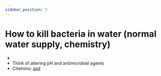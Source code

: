 ```yaml
---
sidebar_position: 5
---
```

# How to kill bacteria in water (normal water supply, chemistry)
- 
- Think of altering pH and antimicrobial agents
- Citations: [asd](234)